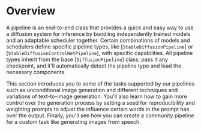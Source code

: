 <!--Copyright 2023 The HuggingFace Team. All rights reserved.

Licensed under the Apache License, Version 2.0 (the "License"); you may not use this file except in compliance with
the License. You may obtain a copy of the License at

http://www.apache.org/licenses/LICENSE-2.0

Unless required by applicable law or agreed to in writing, software distributed under the License is distributed on
an "AS IS" BASIS, WITHOUT WARRANTIES OR CONDITIONS OF ANY KIND, either express or implied. See the License for the
specific language governing permissions and limitations under the License.
-->

# Overview

A pipeline is an end-to-end class that provides a quick and easy way to use a diffusion system for inference by bundling independently trained models and an adaptable scheduler together. Certain combinations of models and schedulers define specific pipeline types, like [`StableDiffusionPipeline`] or [`StableDiffusionControlNetPipeline`], with specific capabilities. All pipeline types inherit from the base [`DiffusionPipeline`] class; pass it any checkpoint, and it'll automatically detect the pipeline type and load the necessary components.

This section introduces you to some of the tasks supported by our pipelines such as unconditional image generation and different techniques and variations of text-to-image generation. You'll also learn how to gain more control over the generation process by setting a seed for reproducibility and weighting prompts to adjust the influence certain words in the prompt has over the output. Finally, you'll see how you can create a community pipeline for a custom task like generating images from speech.